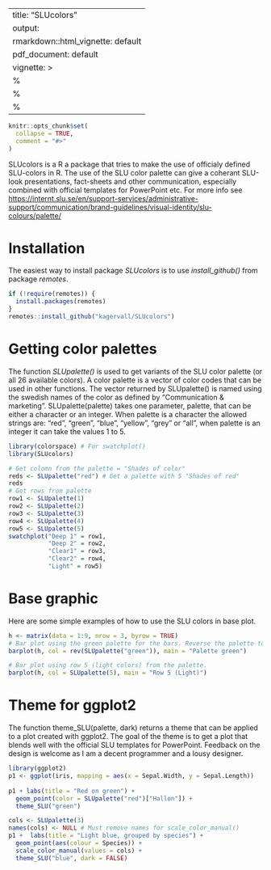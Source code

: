 
---
title: "SLUcolors"
output:
  rmarkdown::html_vignette: default
  pdf_document: default
vignette: >
  %\VignetteIndexEntry{SLUcolors}
  %\VignetteEncoding{UTF-8}
  %\VignetteEngine{knitr::rmarkdown}
---

```r
knitr::opts_chunk$set(
  collapse = TRUE,
  comment = "#>"
)
```

SLUcolors is a R a package that tries to make the use of officialy defined SLU-colors in R. The use of
the SLU color palette can give a coherant SLU-look presentations, fact-sheets and other communication,
especially combined with official templates for PowerPoint etc. For more info see [https://internt.slu.se/en/support-services/administrative-support/communication/brand-guidelines/visual-identity/slu-colours/palette/](https://internt.slu.se/en/support-services/administrative-support/communication/brand-guidelines/visual-identity/slu-colours/palette/)

# Installation
The easiest way to install package *SLUcolors* is to use *install_github()* from package *remotes*.
```r
if (!require(remotes)) {
  install.packages(remotes)
}
remotes::install_github("kagervall/SLUcolors")
```

# Getting color palettes
The function *SLUpalette()* is used to get variants of the SLU color palette (or all 26 available colors).
A color palette is a vector of color codes that can be used in other functions. The vector returned by
SLUpalette() is named using the swedish names of the color as defined by "Communication & marketing".
SLUpalette(palette) takes one parameter, palette, that can be either a character or an integer. When palette
is a character the allowed strings are: "red", "green", "blue", "yellow", "grey" or "all", when palette
is an integer it can take the values 1 to 5.

```r
library(colorspace) # For swatchplot()
library(SLUcolors)

# Get colomn from the palette = "Shades of color"
reds <- SLUpalette("red") # Get a palette with 5 "Shades of red"
reds
# Get rows from palette 
row1 <- SLUpalette(1)
row2 <- SLUpalette(2)
row3 <- SLUpalette(3)
row4 <- SLUpalette(4)
row5 <- SLUpalette(5)
swatchplot("Deep 1" = row1,
           "Deep 2" = row2,
           "Clear1" = row3,
           "Clear2" = row4,
           "Light" = row5)


```

# Base graphic
Here are some simple examples of how to use the SLU colors in base plot.
```r
h <- matrix(data = 1:9, nrow = 3, byrow = TRUE)
# Bar plot using the green palette for the bars. Reverse the palette to get the lightest colors 
barplot(h, col = rev(SLUpalette("green")), main = "Palette green")

# Bar plot using row 5 (light colors) from the palette. 
barplot(h, col = SLUpalette(5), main = "Row 5 (Light)")
```

# Theme for ggplot2
The function theme_SLU(palette, dark) returns a theme that can be applied to a plot created with ggplot2. 
The goal of the theme is to get a plot that blends well with the official SLU templates for PowerPoint. Feedback on the design is welcome as I am a decent programmer and a lousy designer.

```r
library(ggplot2)
p1 <- ggplot(iris, mapping = aes(x = Sepal.Width, y = Sepal.Length))
  
p1 + labs(title = "Red on green") +
  geom_point(color = SLUpalette("red")["Hallon"]) +
  theme_SLU("green")

cols <- SLUpalette(3)
names(cols) <- NULL # Must remove names for scale_color_manual() 
p1 +  labs(title = "Light blue, grouped by species") +
  geom_point(aes(colour = Species)) +
  scale_color_manual(values = cols) +
  theme_SLU("blue", dark = FALSE)
```

